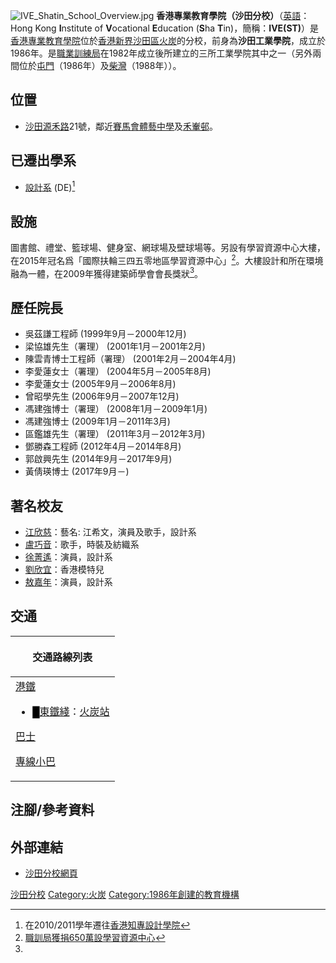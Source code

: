 {{Infobox university
|type        = [[香港專業教育學院|香港專業教育學院]]分校
|affiliations= [[香港專業教育學院|香港專業教育學院]]
|image       = IVE Shatin School.jpg
|name        = 香港專業教育學院沙田分校
|established = 1986年
|address     = {{HKG}}[[沙田區|沙田區]]沙田禾輋源禾路21號
|dean        = [[黃倩瑛|黃倩瑛]]博士
|students    = 約5000人
|faculty     = 全職教職員：389（2005-2006年度）<br>夜間課程講師：154（2005-2006年度）
|area        = 佔地 30,000平方米<br>建築面積 38,000平方米<ref>[https://www.ive.edu.hk/st/poffice_chi.htm 分校簡介]</ref><ref name="cve">[https://www.fso-createhk.gov.hk/tc/locations_search_details.php?File_No=00405&search_type=1 電影服務統籌科-拍攝場地資料庫]</ref>
|free_label        =学系
|free              =健康及生命科學系 (HLS)<ref>舊稱應用科學系（AS），2020年11月更名</ref><br>商業系 (BA)<br>資訊科技系 (IT)<br>工程系 (ENG)<br>幼兒、長者及社會服務系(CECS)<ref>2010/2011年起從李惠利分校遷入</ref>
}}
[[File:IVE_Shatin_School_Overview.jpg|thumb]]
'''香港專業教育學院（沙田分校）'''（[[英語|英語]]：Hong Kong '''I'''nstitute of '''V'''ocational '''E'''ducation ('''S'''ha '''T'''in)，簡稱：'''IVE(ST)'''）是[[香港專業教育學院|香港專業教育學院]]位於[[香港|香港]][[新界|新界]][[沙田區|沙田區]][[火炭|火炭]]的分校，前身為'''沙田工業學院'''，成立於1986年。是[[職業訓練局|職業訓練局]]在1982年成立後所建立的三所工業學院其中之一（另外兩間位於[[香港專業教育學院屯門分校|屯門]]（1986年）及[[香港專業教育學院柴灣分校|柴灣]]（1988年））。

== 位置 ==
*[[沙田_(香港)|沙田]][[源禾路|源禾路]]21號，鄰近[[賽馬會體藝中學|賽馬會體藝中學]]及[[禾輋邨|禾輋邨]]。

== 已遷出學系 ==
*[[香港知專設計學院|設計系]] (DE)<ref>在2010/2011學年遷往[[香港知專設計學院|香港知專設計學院]]</ref>

== 設施 ==
圖書館、禮堂、籃球場、健身室、網球場及壁球場等。另設有學習資源中心大樓，在2015年冠名爲「國際扶輪三四五零地區學習資源中心」<ref>[http://paper.wenweipo.com/2015/05/29/ED1505290008.htm 職訓局獲捐650萬設學習資源中心]</ref>。大樓設計和所在環境融為一體，在2009年獲得建築師學會會長獎狀<ref name="cve"/>。

==歷任院長==
*吳茲謙工程師 (1999年9月－2000年12月)
*梁協雄先生（署理） (2001年1月－2001年2月)
*陳雲青博士工程師（署理） (2001年2月－2004年4月)
*李愛蓮女士（署理） (2004年5月－2005年8月)
*李愛蓮女士 (2005年9月－2006年8月)
*曾昭學先生 (2006年9月－2007年12月)
*馮建強博士（署理） (2008年1月－2009年1月)
*馮建強博士 (2009年1月－2011年3月)
*區鑑雄先生（署理） (2011年3月－2012年3月)
*鄧勝森工程師 (2012年4月－2014年8月)
*郭啟興先生 (2014年9月－2017年9月)
*黃倩瑛博士 (2017年9月－)

==著名校友==
*[[江欣慈|江欣慈]]：藝名: 江希文，演員及歌手，設計系
*[[盧巧音|盧巧音]]：歌手，時裝及紡織系 
*[[徐菁遙|徐菁遙]]：演員，設計系
*[[劉欣宜|劉欣宜]]：香港模特兒
*[[敖嘉年|敖嘉年]]：演員，設計系

==交通==
{| class="mw-collapsible mw-collapsed wikitable" style="background:white; margin: 0 auto; width: auto;"  
! 交通路線列表
|-
|
;[[港鐵|港鐵]]
*<font color="{{東鐵綫色彩}}">█</font>[[東鐵綫|東鐵綫]]：[[火炭站|火炭站]]
;[[香港巴士|巴士]]
{{九龍新界巴士簡單列表|40X|48P|72|72A|80K|80M|81|81K|83K|85|85K|86|86S|88K|88X|280X|285|288B|798|N73|N271}}{{過海隧道巴士簡單列表|900|989}}
;[[香港小型巴士|專線小巴]]
{{新界專線小巴簡單列表|60K|62K|501S|814}}
|}

==注腳/參考資料==
<references/>

==外部連結==
*[https://www.ive.edu.hk/ivesite/html/tc/campus/st_overview.html 沙田分校網頁]


{{香港專業教育學院}}
{{職業訓練局 (香港)}}
{{香港大專院校}}

[[Category:香港專業教育學院|沙田分校]]
[[Category:火炭|Category:火炭]]
[[Category:1986年創建的教育機構|Category:1986年創建的教育機構]]